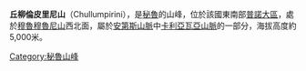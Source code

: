 {{Unreferenced|time=2021-04-25T02:25:15+00:00}}
{{Coord|14|0|29|S|70|10|58|W|display=title}}

'''丘柳倫皮里尼山'''（Chullumpirini），是[[秘魯|秘魯]]的山峰，位於該國東南部[[普諾大區|普諾大區]]，處於[[穆魯穆魯尼山|穆魯穆魯尼山]]西北面，屬於[[安第斯山脈|安第斯山脈]]中[[卡利亞瓦亞山脈|卡利亞瓦亞山脈]]的一部分，海拔高度約5,000米。

{{Peru-geo-stub}}
[[Category:秘魯山峰|Category:秘魯山峰]]